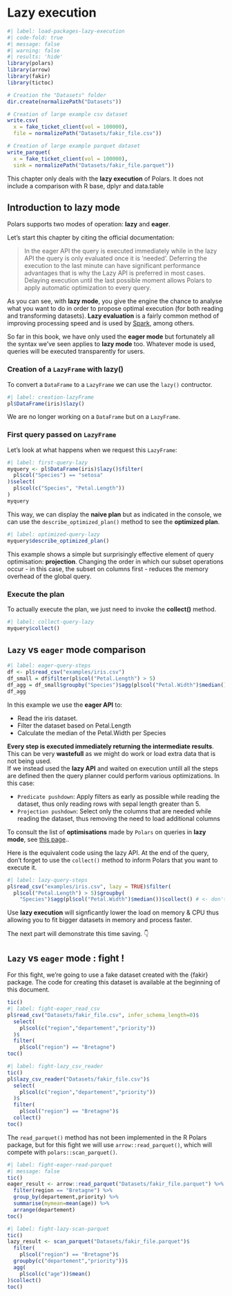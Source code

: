# Lazy execution

```r
#| label: load-packages-lazy-execution
#| code-fold: true
#| message: false
#| warning: false
#| results: 'hide'
library(polars)
library(arrow)
library(fakir)
library(tictoc)

# Creation the "Datasets" folder
dir.create(normalizePath("Datasets"))

# Creation of large example csv dataset
write.csv(
  x = fake_ticket_client(vol = 100000),
  file = normalizePath("Datasets/fakir_file.csv"))

# Creation of large example parquet dataset
write_parquet(
  x = fake_ticket_client(vol = 100000),
  sink = normalizePath("Datasets/fakir_file.parquet"))
```

::: {.callout-note}
This chapter only deals with the **lazy execution** of Polars. It does not include a comparison with R base, dplyr and data.table
:::

## Introduction to lazy mode

Polars supports two modes of operation: **lazy** and **eager**.

Let's start this chapter by citing the official documentation:

> In the eager API the query is executed immediately while in the lazy API the query is only evaluated once it is 'needed'. Deferring the execution to the last minute can have significant performance advantages that is why the Lazy API is preferred in most cases. Delaying execution until the last possible moment allows Polars to apply automatic optimization to every query.

As you can see, with **lazy mode**, you give the engine the chance to analyse what you want to do in order to propose optimal execution (for both reading and transforming datasets). **Lazy evaluation** is a fairly common method of improving processing speed and is used by [Spark](https://spark.apache.org/docs/latest/index.html), among others.

So far in this book, we have only used the **eager mode** but fortunately all the syntax we've seen applies to **lazy mode** too. Whatever mode is used, queries will be executed transparently for users.

### Creation of a `LazyFrame` with lazy()

To convert a `DataFrame` to a `LazyFrame` we can use the `lazy()` contructor.

```r
#| label: creation-lazyFrame
pl$DataFrame(iris)$lazy()
```
We are no longer working on a `DataFrame` but on a `LazyFrame`.  

### First query passed on `LazyFrame`

Let's look at what happens when we request this `LazyFrame`:

```r
#| label: first-query-lazy
myquery <- pl$DataFrame(iris)$lazy()$filter(
  pl$col("Species") == "setosa"
)$select(
  pl$col(c("Species", "Petal.Length"))
)
myquery
```
This way, we can display the **naive plan** but as indicated in the console, we can use the `describe_optimized_plan()` method to see the **optimized plan**.

```r
#| label: optimized-query-lazy
myquery$describe_optimized_plan()
```

This example shows a simple but surprisingly effective element of query optimisation: **projection**. Changing the order in which our subset operations occur - in this case, the subset on columns first - reduces the memory overhead of the global query.

### Execute the plan

To actually execute the plan, we just need to invoke the **collect()** method. 

```r
#| label: collect-query-lazy
myquery$collect()
```

## `Lazy` vs `eager` mode comparison

```r
#| label: eager-query-steps
df <- pl$read_csv("examples/iris.csv")
df_small = df$filter(pl$col("Petal.Length") > 5)
df_agg = df_small$groupby("Species")$agg(pl$col("Petal.Width")$median())
df_agg
```

In this example we use the **eager API** to:

- Read the iris dataset.
- Filter the dataset based on Petal.Length
- Calculate the median of the Petal.Width per Species

**Every step is executed immediately returning the intermediate results**. This can be very **wastefull** as we might do work or load extra data that is not being used.  
If we instead used the **lazy API** and waited on execution untill all the steps are defined then the query planner could perform various optimizations. In this case:

- `Predicate pushdown`: Apply filters as early as possible while reading the dataset, thus only reading rows with sepal length greater than 5.
- `Projection pushdown`: Select only the columns that are needed while reading the dataset, thus removing the need to load additional columns

::: callout-tip
To consult the list of **optimisations** made by `Polars` on queries in **lazy mode**, see [this page](https://pola-rs.github.io/polars-book/user-guide/lazy/optimizations/)..
:::

Here is the equivalent code using the lazy API. At the end of the query, don't forget to use the `collect()` method to inform Polars that you want to execute it.

```r
#| label: lazy-query-steps
pl$read_csv("examples/iris.csv", lazy = TRUE)$filter(
  pl$col("Petal.Length") > 5)$groupby(
    "Species")$agg(pl$col("Petal.Width")$median())$collect() # <- don't forget collect() here!
```

::: {.callout-important}
Use **lazy execution** will signficantly lower the load on memory & CPU thus allowing you to fit bigger datasets in memory and process faster.
:::

The next part will demonstrate this time saving. 👇

## `Lazy` vs `eager` mode : fight !

For this fight, we're going to use a fake dataset created with the {fakir} package. The code for creating this dataset is available at the beginning of this document.


```r
tic()
#| label: fight-eager_read_csv
pl$read_csv("Datasets/fakir_file.csv", infer_schema_length=0)$ 
  select(
    pl$col(c("region","departement","priority")) 
  )$
  filter(
    pl$col("region") == "Bretagne")
toc()
```
  
```r
#| label: fight-lazy_csv_reader
tic()
pl$lazy_csv_reader("Datasets/fakir_file.csv")$ 
  select(
    pl$col(c("region","departement","priority")) 
  )$
  filter(
    pl$col("region") == "Bretagne")$
  collect()
toc()
```




::: {.callout-note}
The `read_parquet()` method has not been implemented in the R Polars package, but for this fight we will use `arrow::read_parquet()`, which will compete with `polars::scan_parquet()`.
:::

```r
#| label: fight-eager-read-parquet
#| message: false
tic()
eager_result <- arrow::read_parquet("Datasets/fakir_file.parquet") %>% 
  filter(region == "Bretagne") %>% 
  group_by(departement,priority) %>% 
  summarise(mymean=mean(age)) %>% 
  arrange(departement)
toc()
```

```r
#| label: fight-lazy-scan-parquet
tic()
lazy_result <- scan_parquet("Datasets/fakir_file.parquet")$
  filter( 
    pl$col("region") == "Bretagne")$
  groupby(c("departement","priority"))$
  agg(
    pl$col(c("age"))$mean()
)$collect()
toc()
```
